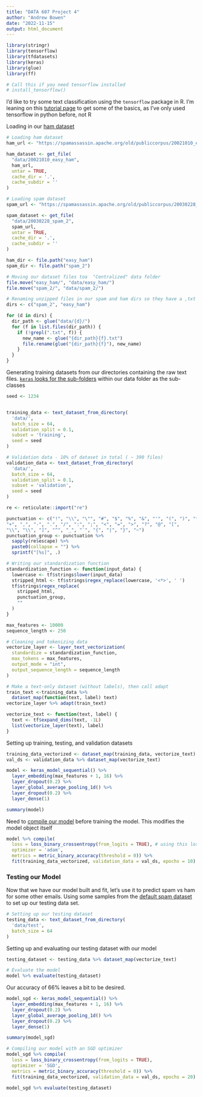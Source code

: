 ```yaml
---
title: "DATA 607 Project 4"
author: "Andrew Bowen"
date: "2022-11-15"
output: html_document
---
```


```r
library(stringr)
library(tensorflow)
library(tfdatasets)
library(keras)
library(glue)
library(ff)

# Call this if you need tensorflow installed
# install_tensorflow()
```


I'd like to try some text classification using the `tensorflow` package in R. I'm leaning on this [tutorial page](https://tensorflow.rstudio.com/tutorials/keras/text_classification) to get some of the basics, as I've only used tensorflow in python before, not R

Loading in our [ham dataset](https://spamassassin.apache.org/old/publiccorpus/20021010_easy_ham.tar.bz2)
```r
# Loading ham dataset
ham_url <- "https://spamassassin.apache.org/old/publiccorpus/20021010_easy_ham.tar.bz2"

ham_dataset <- get_file(
  "data/20021010_easy_ham",
  ham_url,
  untar = TRUE,
  cache_dir = '.',
  cache_subdir = ''
)

# Loading spam dataset
spam_url <- "https://spamassassin.apache.org/old/publiccorpus/20030228_spam_2.tar.bz2"

spam_dataset <- get_file(
  "data/20030228_spam_2",
  spam_url,
  untar = TRUE,
  cache_dir = '.',
  cache_subdir = ''
)
```


```r
ham_dir <- file.path("easy_ham")
spam_dir <- file.path("spam_2")

# Moving our dataset files toa  "Centralized" data folder
file.move("easy_ham/", "data/easy_ham/")
file.move("spam_2/", "data/spam_2/")
```

```r
# Renaming unzipped files in our spam and ham dirs so they have a ,txt extension
dirs <- c("spam_2", "easy_ham")

for (d in dirs) {
  dir_path <- glue("data/{d}/")
  for (f in list.files(dir_path)) {
    if (!grepl(".txt", f)) {
      new_name <- glue("{dir_path}{f}.txt")
      file.rename(glue("{dir_path}{f}"), new_name)
    }
  }
}

```

Generating training datasets from our directories containing the raw text files. [`keras` looks for the sub-folders](https://datascience.stackexchange.com/questions/51671/keras-flow-from-directory-returns-0-images) within our data folder as the sub-classes
```r
seed <- 1234


training_data <- text_dataset_from_directory(
  'data/',
  batch_size = 64,
  validation_split = 0.1,
  subset = 'training',
  seed = seed
)

# Validation data - 10% of dataset in total ( ~ 390 files)
validation_data <- text_dataset_from_directory(
  'data/',
  batch_size = 64,
  validation_split = 0.1,
  subset = 'validation',
  seed = seed
)
```


```r

re <- reticulate::import("re")

punctuation <- c("!", "\\", "\"", "#", "$", "%", "&", "'", "(", ")", "*",
"+", ",", "-", ".", "/", ":", ";", "<", "=", ">", "?", "@", "[",
"\\", "\\", "]", "^", "_", "`", "{", "|", "}", "~")
punctuation_group <- punctuation %>%
  sapply(re$escape) %>%
  paste0(collapse = "") %>%
  sprintf("[%s]", .)

# Writing our standardization function
standardization_function <- function(input_data) {
  lowercase <- tf$strings$lower(input_data)
  stripped_html <- tf$strings$regex_replace(lowercase, '<*>', ' ')
  tf$strings$regex_replace(
    stripped_html,
    punctuation_group,
    ""
  )
}

max_features <- 10000
sequence_length <- 250

# Cleaning and tokenizing data
vectorize_layer <- layer_text_vectorization(
  standardize = standardization_function,
  max_tokens = max_features,
  output_mode = "int",
  output_sequence_length = sequence_length
)

```




```r
# Make a text-only dataset (without labels), then call adapt
train_text <-training_data %>%
  dataset_map(function(text, label) text)
vectorize_layer %>% adapt(train_text)
```


```r

vectorize_text <- function(text, label) {
  text <- tf$expand_dims(text, -1L)
  list(vectorize_layer(text), label)
}

```


Setting up training, testing, and validation datasets
```r
training_data_vectorized <- dataset_map(training_data, vectorize_text)
val_ds <- validation_data %>% dataset_map(vectorize_text)
```


```r

model <- keras_model_sequential() %>%
  layer_embedding(max_features + 1, 16) %>%
  layer_dropout(0.2) %>%
  layer_global_average_pooling_1d() %>%
  layer_dropout(0.2) %>%
  layer_dense(1)

summary(model)
```

Need to [compile our model](https://rdrr.io/cran/kerasR/man/keras_compile.html) before training the model. This modifies the model object itself
```r

model %>% compile(
  loss = loss_binary_crossentropy(from_logits = TRUE), # using this loss function as it's a binary outcome datase (i.e. either ham or spam)
  optimizer = 'adam',
  metrics = metric_binary_accuracy(threshold = 0)) %>%
  fit(training_data_vectorized, validation_data = val_ds, epochs = 10)
```



### Testing our Model
Now that we have our model built and fit, let's use it to predict spam vs ham for some other emails. Using some samples from the [default spam dataset](https://spamassassin.apache.org/old/publiccorpus/20030228_spam.tar.bz2) to set up our testing data set. 
```r
# Setting up our testing dataset
testing_data <- text_dataset_from_directory(
  'data/test',
  batch_size = 64
)
```

Setting up and evaluating our testing dataset with our model
```r
testing_dataset <- testing_data %>% dataset_map(vectorize_text)

# Evaluate the model
model %>% evaluate(testing_dataset)
```


Our accuracy of 66% leaves a bit to be desired. 
```r
model_sgd <- keras_model_sequential() %>%
  layer_embedding(max_features + 1, 16) %>%
  layer_dropout(0.2) %>%
  layer_global_average_pooling_1d() %>%
  layer_dropout(0.2) %>%
  layer_dense(1)

summary(model_sgd)

# Compiling our model with an SGD optimizer
model_sgd %>% compile(
  loss = loss_binary_crossentropy(from_logits = TRUE),
  optimizer = 'SGD',
  metrics = metric_binary_accuracy(threshold = 0)) %>%
  fit(training_data_vectorized, validation_data = val_ds, epochs = 20)
```


```r

model_sgd %>% evaluate(testing_dataset)
```




